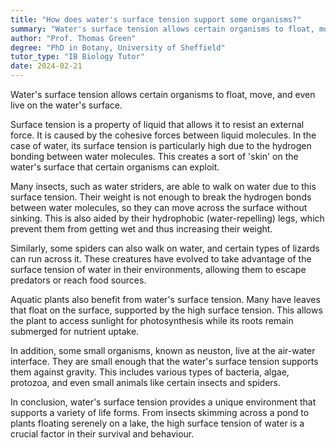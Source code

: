 ```yaml
---
title: "How does water's surface tension support some organisms?"
summary: "Water's surface tension allows certain organisms to float, move, and even live on the water's surface."
author: "Prof. Thomas Green"
degree: "PhD in Botany, University of Sheffield"
tutor_type: "IB Biology Tutor"
date: 2024-02-21
---
```


Water's surface tension allows certain organisms to float, move, and even live on the water's surface.

Surface tension is a property of liquid that allows it to resist an external force. It is caused by the cohesive forces between liquid molecules. In the case of water, its surface tension is particularly high due to the hydrogen bonding between water molecules. This creates a sort of 'skin' on the water's surface that certain organisms can exploit.

Many insects, such as water striders, are able to walk on water due to this surface tension. Their weight is not enough to break the hydrogen bonds between water molecules, so they can move across the surface without sinking. This is also aided by their hydrophobic (water-repelling) legs, which prevent them from getting wet and thus increasing their weight.

Similarly, some spiders can also walk on water, and certain types of lizards can run across it. These creatures have evolved to take advantage of the surface tension of water in their environments, allowing them to escape predators or reach food sources.

Aquatic plants also benefit from water's surface tension. Many have leaves that float on the surface, supported by the high surface tension. This allows the plant to access sunlight for photosynthesis while its roots remain submerged for nutrient uptake.

In addition, some small organisms, known as neuston, live at the air-water interface. They are small enough that the water's surface tension supports them against gravity. This includes various types of bacteria, algae, protozoa, and even small animals like certain insects and spiders.

In conclusion, water's surface tension provides a unique environment that supports a variety of life forms. From insects skimming across a pond to plants floating serenely on a lake, the high surface tension of water is a crucial factor in their survival and behaviour.
    